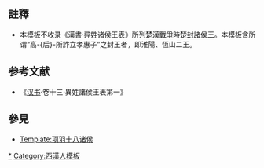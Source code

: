 {{Navbox
|name = 汉初异姓王
|title = [[西汉|汉]]初[[異姓王]]
|image = 
|titlestyle = background-color:#EFECD1
|state = collapsed

|group1 = [[楚汉战争]]<br />[[刘邦|汉王]]诸王
|list1 = 
 {{Navbox subgroup
 |group1 = [[汉中郡|汉国]]
 |list1 = [[刘邦|汉王刘邦]]
 |group2 = [[韩国 (汉朝)|韩国]]
 |list2 = [[韓王信]]
 |group3 = [[邯鄲郡|赵国]]
 |list3 = [[張耳|赵王张耳]]
 |group4 = [[齊郡|齐国]]
 |list4 = [[韩信|齐王韩信]]
 |group5 = [[淮南国]]
 |list5 = [[英布|淮南王英布]]
 }}

|group2 = [[刘邦|高帝]]诸王
| list2 = 
 {{Navbox subgroup
 |group1 = [[彭城郡|楚国]]
 |list1 = [[韩信|楚王韩信]]
 |group2 = [[梁國 (漢朝)|梁国]]
 |list2 = [[彭越|梁王彭越]]
 |group3 = [[淮南国]]
 |list3 = [[英布|淮南王英布]]
 |group4 = [[韩国 (汉朝)|韩国]]
 |list4 = [[韓王信]]
 |group5 = [[邯鄲郡|赵国]]
 |list5 = [[張耳|赵景王张耳]] {{to}} [[张敖|赵王张敖]]
 |group6 = [[广阳郡|燕国]]
 |list6 = [[臧荼|燕王臧荼]] {{to}} [[卢绾|燕王卢绾]]
 |group7 = [[长沙国#西汉|长沙国]]
 |list7 = [[吴芮|长沙文王吴芮]] {{to}} [[吳臣 (西漢)|长沙成王吴臣]] {{to}} [[吳回 (西漢)|长沙哀王吴回]] {{to}} [[吴右|长沙共王吴右]] {{to}} [[吴著|长沙靖王吴著]]
 |group8 = [[代 (西汉)|代国]]
 |list8 = [[陈豨|代王陈豨]]
 |group9 = [[南越国]]
 |list9 = [[赵佗|南越武王赵佗]]
 }}

|group3 = [[吕雉|高-{后}-]]诸王
|list3 = 
 {{Navbox subgroup
 |group1 = [[魯郡|鲁国]]
 |list1 = [[张偃|鲁王张偃]]
 |group2 = [[吕国 (汉朝)|吕国]]
 |list2 = [[吕台|吕肃王吕台]] {{to}} [[吕嘉 (吕王)|吕王吕嘉]] {{to}} [[呂產|吕王吕产]] {{to}}[[劉太|吕王刘太]]
 |group3 = [[梁國 (漢朝)|梁国]]
 |list3 = [[呂產|梁王吕产]] {{to}} [[劉太|梁王刘太]]
 |group4 = [[邯鄲郡|赵国]]
 |list4 = [[吕禄|赵王吕禄]]
 |group5 = [[广阳郡|燕国]]
 |list5 = [[吕通|燕王吕通]]
 |group6 = [[济南郡|济川国]]
 |list6 = [[劉太|济川王刘太]]
 |group7 = [[陈郡|淮阳国]]
 |list7 = [[劉強 (淮陽王)|淮阳怀王刘強]] {{to}} [[劉武 (淮陽王)|淮阳王刘武]]
 |group8 = [[常山郡|恒山国]]
 |list8 = [[劉不疑|恒山哀王刘不疑]] {{to}} [[劉弘|恒山王刘義（後少帝）]] {{to}} [[刘朝|恆山王刘朝]]
 }}

|below = 注：本模板不含《异姓诸侯王表》所列[[楚汉战争]]时[[Template:项羽十八诸侯|楚封诸侯王]]。本模板含所谓“高后所诈立孝惠子”之封王者，即淮阳、恒山二王。<br />参见：[[西漢藩王列表]]
}}<noinclude>

== 註釋 ==
* 本模板不收录《漢書‧异姓诸侯王表》所列[[楚漢戰爭]]時[[Template:项羽十八诸侯|楚封諸侯王]]。本模板含所谓“高-{后}-所詐立孝惠子”之封王者，即淮陽、恆山二王。

== 参考文献 ==
* 《[[汉书]]‧卷十三‧異姓諸侯王表第一》

== 參見 ==
* [[Template:项羽十八诸侯]]

[[Category:汉朝异姓王|*]]
[[Category:西漢人模板]]
</noinclude>